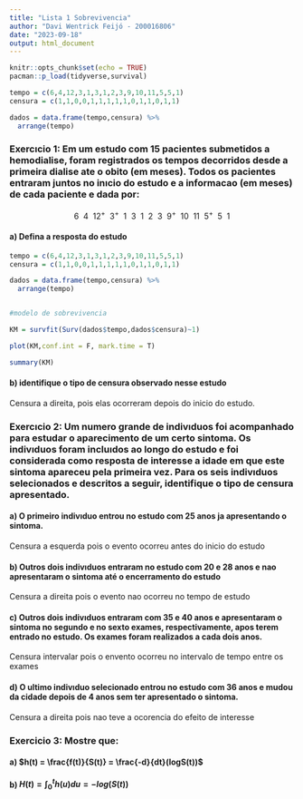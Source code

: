 ```yaml
---
title: "Lista 1 Sobrevivencia"
author: "Davi Wentrick Feijó - 200016806"
date: "2023-09-18"
output: html_document
---
```


```r
knitr::opts_chunk$set(echo = TRUE)
pacman::p_load(tidyverse,survival)

tempo = c(6,4,12,3,1,3,1,2,3,9,10,11,5,5,1)
censura = c(1,1,0,0,1,1,1,1,1,0,1,1,0,1,1)

dados = data.frame(tempo,censura) %>%
  arrange(tempo)
```

### Exercıcio 1: Em um estudo com 15 pacientes submetidos a hemodialise, foram registrados os tempos decorridos desde a primeira dialise ate o obito (em meses). Todos os pacientes entraram juntos no inıcio do estudo e a informacao (em meses) de cada paciente e dada por:

$$
6 \ \ 4 \ \ 12^+ \ \ 3^+ \ \ 1 \ \ 3 \ \ 1 \ \ 2 \ \ 3 \ \ 9^+ \ \ 10 \ \ 11 \ \ 5^+ \ \ 5 \ \ 1
$$

#### a) Defina a resposta do estudo

```r
tempo = c(6,4,12,3,1,3,1,2,3,9,10,11,5,5,1)
censura = c(1,1,0,0,1,1,1,1,1,0,1,1,0,1,1)

dados = data.frame(tempo,censura) %>%
  arrange(tempo)


#modelo de sobrevivencia

KM = survfit(Surv(dados$tempo,dados$censura)~1)

plot(KM,conf.int = F, mark.time = T)

summary(KM)
```


#### b) identifique o tipo de censura observado nesse estudo

Censura a direita, pois elas ocorreram depois do inicio do estudo.


### Exercıcio 2: Um numero grande de indivıduos foi acompanhado para estudar o aparecimento de um certo sintoma. Os indivıduos foram incluıdos ao longo do estudo e foi considerada como resposta de interesse a idade em que este sintoma apareceu pela primeira vez. Para os seis indivıduos selecionados e descritos a seguir, identifique o tipo de censura apresentado.

#### a) O primeiro indivıduo entrou no estudo com 25 anos ja apresentando o sintoma.

Censura a esquerda pois o evento ocorreu antes do inicio do estudo

#### b) Outros dois indivıduos entraram no estudo com 20 e 28 anos e nao apresentaram o sintoma até o encerramento do estudo

Censura a direita pois o evento nao ocorreu no tempo de estudo

#### c) Outros dois indivıduos entraram com 35 e 40 anos e apresentaram o sintoma no segundo e no sexto exames, respectivamente, apos terem entrado no estudo. Os exames foram realizados a cada dois anos.

Censura intervalar pois o envento ocorreu no intervalo de tempo entre os exames

#### d) O ultimo indivıduo selecionado entrou no estudo com 36 anos e mudou da cidade depois de 4 anos sem ter apresentado o sintoma.

Censura a direita pois nao teve a ocorencia do efeito de interesse



### Exercicio 3: Mostre que:

#### a) $h(t) = \frac{f(t)}{S(t)} = \frac{-d}{dt}(logS(t))$

#### b) $H(t) = \int_{0}^{t}h(u)du = - log(S(t))$

